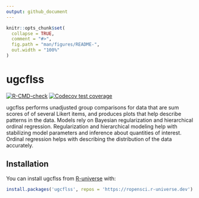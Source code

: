 ```yaml
---
output: github_document
---
```


```r
knitr::opts_chunk$set(
  collapse = TRUE,
  comment = "#>",
  fig.path = "man/figures/README-",
  out.width = "100%"
)
```

# ugcflss

<!-- badges: start -->
[![R-CMD-check](https://github.com/jamesuanhoro/ugcflss/actions/workflows/R-CMD-check.yaml/badge.svg)](https://github.com/jamesuanhoro/ugcflss/actions/workflows/R-CMD-check.yaml)
[![Codecov test coverage](https://codecov.io/gh/jamesuanhoro/ugcflss/branch/main/graph/badge.svg)](https://app.codecov.io/gh/jamesuanhoro/ugcflss?branch=main)
<!-- badges: end -->

ugcflss performs unadjusted group comparisons for data that are sum scores of
of several Likert items, and produces plots that help describe patterns in the
data. Models rely on Bayesian regularization and hierarchical ordinal regression.
Regularization and hierarchical modeling help with stabilizing model parameters
and inference about quantities of interest. Ordinal regression helps with
describing the distribution of the data accurately.

## Installation

You can install ugcflss from [R-universe](https://r-universe.dev/) with:

``` r
install.packages('ugcflss', repos = 'https://ropensci.r-universe.dev')
```
